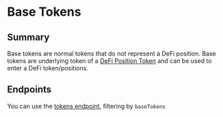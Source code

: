 # Base Tokens

## Summary

Base tokens are normal tokens that do not represent a DeFi position. Base tokens are underlying token of a [DeFi Position Token](./defiTokens.mdx) and can be used to enter a DeFi token/positions.

## Endpoints

You can use the [tokens endpoint](../../metadata-api/api-reference/tokens), filtering by `baseTokens`

